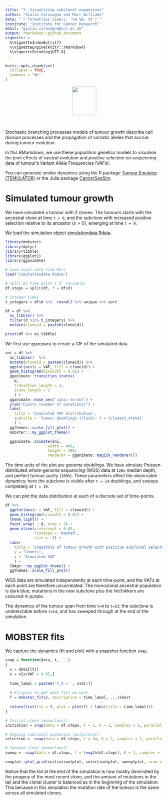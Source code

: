 ```yaml
---
title: "7. Visualizing subclonal expansions"
author: "Giulio Caravagna and Marc Williams"
date: "`r format(Sys.time(), '%d %B, %Y')`"
institute: "Institute for Cancer Research"
email: "giulio.caravagna@icr.ac.uk"
output: rmarkdown::github_document
vignette: >
  %\VignetteIndexEntry{7}
  %\VignetteEngine{knitr::rmarkdown}
  %\VignetteEncoding{UTF-8}
---
```


```r
knitr::opts_chunk$set(
  collapse = TRUE,
  comment = "#>"
)
```

<center>
<a href="https://t-heide.github.io/TEMULATOR/"><img src="https://t-heide.github.io/TEMULATOR/reference/figures/logo.png" width=77px height=91px></img></a>
</center>
<br>


Stochastic branching processes models of tumour growth describe cell division processes and the propagation of somatic alleles that accrue during tumour evolution. 

In this RMarkdown, we use these population genetics models to visualise the joint effects of _neutral evolution_ and _positive selection_ on sequencing data of tumour's Variant Allele Frequencies (VAFs).

You can generate similar dynamics using the R package [Tumour Emulator (TEMULATOR)](https://t-heide.github.io/TEMULATOR) or the Julia package [CancerSeqSim](https://github.com/marcjwilliams1/CancerSeqSim).

# Simulated tumour growth

We have simulated a tumour with 2 clones. The tumours starts with the ancestral clone at time `t = 0`, and the subclone with increased positive selection relative to its ancestor ($s>0$), emerging at time `t = 9`. 

We load the simulation object [simulationdata.Rdata](./simulationdata.Rdata).

```r
library(mobster)
library(dplyr)
library(tibble)
library(ggplot2)
library(gganimate)

# Load input data from Marc
load('simulationdata.Rdata')

# Split by time point (`d` variable)
df.steps = split(df, f = df$d)

# Integer times
t_integers = df$d %>%  round() %>% unique %>% sort 

df = df %>% 
  as_tibble() %>%
  filter(d %in% t_integers) %>%
  mutate(cloneid = paste0(cloneid)) 

print(df %>% as_tibble)
```

We first use `gganimate` to create a GIF of the simulated data.

```r
ani = df %>%
  as_tibble()  %>%
  mutate(cloneid = paste0(cloneid)) %>%
  ggplot(aes(x = VAF, fill = cloneid)) +
  geom_histogram(binwidth = 0.01) +
  gganimate::transition_states(
    d,
    transition_length = 2,
    state_length = 2
    ) +
  gganimate::ease_aes('cubic-in-out') +
  ylab("Counts (number of mutations)") +
  labs(
    title = 'Simulated VAF distribution',
    subtitle = 'Tumour doublings (clock): t = {closest_state}'
    ) +
  ggthemes::scale_fill_ptol() +
  mobster:::my_ggplot_theme() 

  gganimate::animate(ani,
                   width = 480,
                   height = 480,
                   renderer = gganimate::magick_renderer())
```


The time units of the plot are _genome doublings_. We have simulate Poisson-distributed  *whole-genome sequencing* (WGS)  data at `120x` median depth, and perfect tumour purity (`100%`). These parameters affect the observable dynamics; here the subclone is visible after `t = 14` doublings, and sweeps completely at `t = 19`.

We can plot the data distribution at each of a discrete set of time-points.

```r
df %>%
  ggplot(aes(x = VAF, fill = cloneid)) +
  geom_histogram(binwidth = 0.01) +
  theme_light() +
  facet_wrap( ~ d, nrow = 3) +
  geom_vline(xintercept = 0.05,
             linetype = 'dashed',
             size = .3) +
  labs(
    title = 'Snapshots of tumour growth with positive subclonal selection dynamics', 
    y = "Counts", 
    x = 'Simulated VAF'
    ) +
  CNAqc:::my_ggplot_theme() +
  ggthemes::scale_fill_ptol()
```
WGS data are simulated independently at each time-point, and the VAFs at each point are therefore uncorrelated. The monoclonal ancestral population is dark blue; mutations in the new subclone plus the hitchikkers are coloured in purple. 

The dynamics of the tumour span from time `t=0` to `t=23`; the subclone is undetectable before `t=14`, and  has sweeped through at the end of the simulation.

# MOBSTER fits

We capture the dynamics (fit and plot) with a snapshot function `snap`. 
```r
snap = function(data, t, ...)
{
  x = data[[t]]
  x = x[x$VAF > 0.05,]
  
  time_label = paste0('t_0 = ', x$d[1])
  
  # Ellipsis to get what fits we want
  f = mobster_fit(x, description = time_label, ...)$best
  
  return(list(fit = f, plot = plot(f) + labs(title = time_label)))
}

# Initial clone (monoclonal)
initiation = snap(data = df.steps, t = 5, K = 1, samples = 1, parallel = FALSE)

# Ongoing subclonal expansion (polyclonal)
selection =  snap(data = df.steps, t = 34, K = 2, samples = 1, parallel = FALSE) 

# Sweeped clone (monoclonal)
sweep =  snap(data = df.steps, t = length(df.steps), K = 1, samples = 1, parallel = FALSE) 

cowplot::plot_grid(initiation$plot, selection$plot, sweep$plot, nrow = 1)
```

Notice that the tail at the end of the simulation is now mostly dominated by the progeny of the most recent clone, and the amount of mutations in the tail and the clonal cluster is balanced as in the beginning of the simulation. This because in this simulation the mutation rate of the tumour is the same across all simulated clones. 
